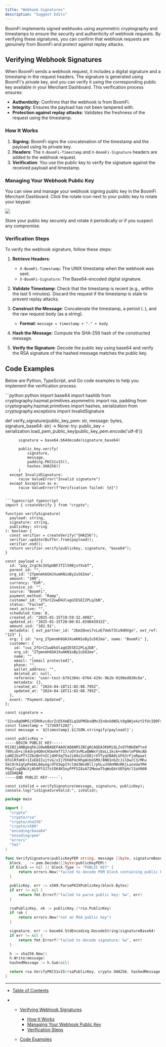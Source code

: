 ```yaml
---
title: "Webhook Signatures"
description: "Suggest Edits"
---
```


BoomFi implements signed webhooks using asymmetric cryptography and timestamps to ensure the security and authenticity of webhook requests. By verifying these signatures, you can confirm that webhook requests are genuinely from BoomFi and protect against replay attacks.

## Verifying Webhook Signatures

When BoomFi sends a webhook request, it includes a digital signature and a timestamp in the request headers. The signature is generated using BoomFi's private key, and you can verify it using the corresponding public key available in your Merchant Dashboard. This verification process ensures:

* **Authenticity**: Confirms that the webhook is from BoomFi.
* **Integrity**: Ensures the payload has not been tampered with.
* **Protection against replay attacks**: Validates the freshness of the request using the timestamp.

### How It Works

1. **Signing**: BoomFi signs the concatenation of the timestamp and the payload using its private key.
2. **Headers**: The `X-BoomFi-Timestamp` and `X-BoomFi-Signature` headers are added to the webhook request.
3. **Verification**: You use the public key to verify the signature against the received payload and timestamp.

### Managing Your Webhook Public Key

You can view and manage your webhook signing public key in the BoomFi Merchant Dashboard. Click the rotate icon next to your public key to rotate your keypair.

![](/images/docs/ee52cf16d9f30888088320e8dea9f94c77c7c546783bcb4a71fdc9ee2599c302-merchant-settings-webhook.png)

<Warning>
  Store your public key securely and rotate it periodically or if you suspect any compromise.
</Warning>

### Verification Steps

To verify the webhook signature, follow these steps:

1. **Retrieve Headers**:

   * `X-BoomFi-Timestamp`: The UNIX timestamp when the webhook was sent.
   * `X-BoomFi-Signature`: The Base64-encoded digital signature.

2. **Validate Timestamp**: Check that the timestamp is recent (e.g., within the last 5 minutes). Discard the request if the timestamp is stale to prevent replay attacks.

3. **Construct the Message**: Concatenate the timestamp, a period (`.`), and the raw request body (as a string).

   * **Format**: `message = timestamp + "." + body`

4. **Hash the Message**: Compute the SHA-256 hash of the constructed message.

5. **Verify the Signature**: Decode the public key using base64 and verify the RSA signature of the hashed message matches the public key.

## Code Examples

Below are Python, TypeScript, and Go code examples to help you implement the verification process.

<CodeGroup>
  ```python python
  import base64
  import hashlib
  from cryptography.hazmat.primitives.asymmetric import rsa, padding
  from cryptography.hazmat.primitives import hashes, serialization
  from cryptography.exceptions import InvalidSignature

  def verify_signature(public_key_pem: str, message: bytes, signature_base64: str) -> None:
      try:
          public_key = serialization.load_pem_public_key(public_key_pem.encode('utf-8'))

          signature = base64.b64decode(signature_base64)

          public_key.verify(
              signature,
              message,
              padding.PKCS1v15(),
              hashes.SHA256()
          )
      except InvalidSignature:
          raise ValueError("Invalid signature")
      except Exception as e:
          raise ValueError(f"Verification failed: {e}")
  ```

  ```typescript typescript
  import { createVerify } from "crypto";

  function verifySignature(
    payload: string,
    signature: string,
    publicKey: string
  ): boolean {
    const verifier = createVerify("SHA256");
    verifier.update(Buffer.from(payload));
    verifier.end();
    return verifier.verify(publicKey, signature, "base64");
  }

  const payload = {
    id: "pay_2rgC8c3USpUBFJTIl59BjsYXvbT",
    parent_id: "",
    org_id: "2Tpmnmh6GHJXumKN1oBy2u56Ima",
    amount: "100",
    currency: "EUR",
    invoice_id: "",
    source: "BoomFi",
    payment_method: "Ramp",
    customer_id: "2fGrCZuwDkUlagUIESEI2PLqJbB",
    status: "Failed",
    next_action: "",
    scheduled_time: 0,
    created_at: "2025-01-15T19:59:32.408Z",
    updated_at: "2025-01-15T20:00:01.659043932Z",
    amount_usd: "102.91",
    metadata: { ext_partner_id: "2bm2Qnei7vLxE7Ueb73Cu9dHVgn", ext_ref: "123" },
    org: { id: "org_2Tpmnmh6GHJXumKN1oBy2u56Ima", name: "BoomFi" },
    customer: {
      id: "cus_2fGrCZuwDkUlagUIESEI2PLqJbB",
      org_id: "2Tpmnmh6GHJXumKN1oBy2u56Ima",
      name: "",
      email: "[email protected]",
      phone: "",
      wallet_address: "",
      deleted_at: null,
      reference: "user-test-b791304c-0764-429c-9b2b-9190ed830c0a",
      metadata: {},
      created_at: "2024-04-18T11:02:08.795Z",
      updated_at: "2024-04-18T11:02:08.795Z",
    },
    event: "Payment.Updated",
  };

  const signature =
    "22sx8gOWMSjVIRHkzcdurZcD5XmBILq1UFMGbxQMx3In0xUdW5Lt8gQWje4zY2fUcIQ9Fs1VxCTttqESm+BhkzaIQGVq12QsQgXpmX+pcP/rbg3K+EqqlYiRZIAdXPukZXRdS3eGvPC579lTSqOkGayAE/s9m3mmQpahPVOUihdsAWXE5XdKhsJ7PZwHv9FZObtMZapa8IY7GZmOCPDxMN94fRsn4h1glu//dI1CGhMccYMqXSNXZUo6YR09m4JIpvZ6LtpWyB9FDfZ6h7EHNaaihNk66Kifw61YUmLrUqSwcYMmXdx+58vfGiH77LbJqm+fNi7K+f11/N0tksRaUQ==";
  const timestamp = "1736971202";
  const message = `${timestamp}.${JSON.stringify(payload)}`;

  const publicKey = `
  -----BEGIN PUBLIC KEY-----
  MIIBIjANBgkqhkiG9w0BAQEFAAOCAQ8AMIIBCgKCAQEA3KbMiQLZxO7hNkEWftxd
  789isb+cjk4drp4Q0nCKUwVmf717/uOY3vMLwQWWxYj8aLL1kc6+n0WvleP9AcAD
  LmNI2GvPYYJZ6zBnYnICjdHFdq75aJiA9z2utDDjrXYTyqVBA0LUF63rFjoRpwat
  OTolRfeKE+1IxE8IIujtvG/xIj7hh6P4cHhgAnboSMX/8N01nbZcJilDw/C3/Mhu
  5kCOrkIqtpPeb6LB4yog/dTU3wpIYclQ43Wvd0ll/phLuJV0nM8nRKjLunxUwYM4
  P6q3lxgDNcXjAh9PlVJ7stDK4KSoyFPFSI8zA72MwowT5qWuQ4rUEFpH/lSaV66N
  iQIDAQAB
  -----END PUBLIC KEY-----`;

  const isValid = verifySignature(message, signature, publicKey);
  console.log("isSignatureValid:", isValid);
  ```

  ```go go
  package main

  import (
  	"crypto"
  	"crypto/rsa"
  	"crypto/sha256"
  	"crypto/x509"
  	"encoding/base64"
  	"encoding/pem"
  	"errors"
  	"fmt"
  )

  func VerifySignature(publicKeyPEM string, message []byte, signatureBase64 string) error {
  	block, _ := pem.Decode([]byte(publicKeyPEM))
  	if block == nil || block.Type != "PUBLIC KEY" {
  		return errors.New("failed to decode PEM block containing public key")
  	}

  	publicKey, err := x509.ParsePKIXPublicKey(block.Bytes)
  	if err != nil {
  		return fmt.Errorf("failed to parse public key: %w", err)
  	}

  	rsaPublicKey, ok := publicKey.(*rsa.PublicKey)
  	if !ok {
  		return errors.New("not an RSA public key")
  	}

  	signature, err := base64.StdEncoding.DecodeString(signatureBase64)
  	if err != nil {
  		return fmt.Errorf("failed to decode signature: %w", err)
  	}

  	h := sha256.New()
  	h.Write(message)
  	hashedMessage := h.Sum(nil)

  	return rsa.VerifyPKCS1v15(rsaPublicKey, crypto.SHA256, hashedMessage, signature)
  }
  ```
</CodeGroup>

***

* [Table of Contents](#)

* * [Verifying Webhook Signatures](#verifying-webhook-signatures)

    * [How It Works](#how-it-works)
    * [Managing Your Webhook Public Key](#managing-your-webhook-public-key)
    * [Verification Steps](#verification-steps)

  * [Code Examples](#code-examples)
